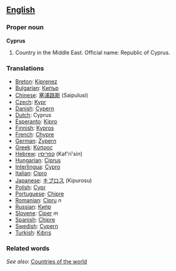 ==[[English]]==
===Proper noun===
'''Cyprus'''

# Country in the Middle East. Official name: Republic of Cyprus.
===Translations===
*[[Breton]]: [[Kiprenez]]
*[[Bulgarian]]: [[Кипър]]
*[[Chinese]]: [[塞浦路斯]] (Saipulusi)
*[[Czech]]: [[Kypr]]
*[[Danish]]: [[Cypern]]
*[[Dutch]]: Cyprus
*[[Esperanto]]: [[Kipro]]
*[[Finnish]]: [[Kypros]]
*[[French]]: [[Chypre]]
*[[German]]: [[Zypern]]
*[[Greek]]: [[Κύπρος]]
*[[Hebrew]]: [[קפריסין]] (Kaf'ri'sin)
*[[Hungarian]]: [[Ciprus]]
*[[Interlingua]]: [[Cypro]]
*[[Italian]]: [[Cipro]]
*[[Japanese]]: [[キプロス]] (Kipurosu)
*[[Polish]]: [[Cypr]]
*[[Portuguese]]: [[Chipre]]
*[[Romanian]]: [[Cipru]] ''n''
*[[Russian]]: [[Кипр]]
*[[Slovene]]: [[Ciper]] ''m''
*[[Spanish]]: [[Chipre]]
*[[Swedish]]: [[Cypern]]
*[[Turkish]]: [[Kıbrıs]]

=== Related words===

''See also'': [[Countries of the world]]